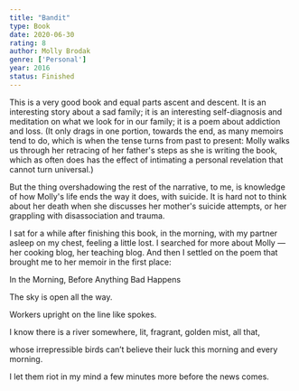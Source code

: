 ```yaml
---
title: "Bandit"
type: Book
date: 2020-06-30
rating: 8
author: Molly Brodak
genre: ['Personal']
year: 2016
status: Finished
---
```


This is a very good book and equal parts ascent and descent.  It is an interesting story about a sad family; it is an interesting self-diagnosis and meditation on what we look for in our family; it is a poem about addiction and loss.  (It only drags in one portion, towards the end, as many memoirs tend to do, which is when the tense turns from past to present: Molly walks us through her retracing of her father's steps as she is writing the book, which as often does has the effect of intimating a personal revelation that cannot turn universal.)
 
But the thing overshadowing the rest of the narrative, to me, is knowledge of how Molly's life ends the way it does, with suicide. It is hard not to think about her death when she discusses her mother's suicide attempts, or her grappling with disassociation and trauma.

I sat for a while after finishing this book, in the morning, with my partner asleep on my chest, feeling a little lost.  I searched for more about Molly — her cooking blog, her teaching blog.  And then I settled on the poem that brought me to her memoir in the first place:

In the Morning, Before Anything Bad Happens


The sky is open
all the way.

Workers upright on the line
like spokes.

I know there is a river somewhere,
lit, fragrant, golden mist, all that,

whose irrepressible birds
can’t believe their luck this morning
and every morning.

I let them riot
in my mind a few minutes more
before the news comes.
